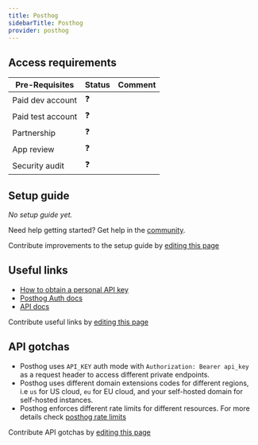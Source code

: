 ```yaml
---
title: Posthog
sidebarTitle: Posthog
provider: posthog
---
```



<Overview />
<PreBuiltTooling provider={providers[pageMetadata.provider]} />
<PreBuiltUseCases />

## Access requirements
| Pre-Requisites | Status | Comment|
| - | - | - |
| Paid dev account | ❓ |  |
| Paid test account | ❓ |  |
| Partnership | ❓ | |
| App review | ❓ |  |
| Security audit | ❓ | |


## Setup guide

_No setup guide yet._

<Tip>Need help getting started? Get help in the [community](https://nango.dev/slack).</Tip>

<Note>Contribute improvements to the setup guide by [editing this page](https://github.com/nangohq/nango/tree/master/docs-v2/integrations/all/insightly.mdx)</Note>


## Useful links

-   [How to obtain a personal API key](https://posthog.com/docs/api#how-to-obtain-a-personal-api-key)
-   [Posthog Auth docs](https://posthog.com/docs/api#how-to-authenticate-using-the-personal-api-key)
-   [API docs](https://posthog.com/docs/api)

<Note>Contribute useful links by [editing this page](https://github.com/nangohq/nango/tree/master/docs-v2/integrations/all/insightly.mdx)</Note>

## API gotchas

- Posthog uses `API_KEY` auth mode with `Authorization: Bearer api_key` as a request header to access different private endpoints.
- Posthog uses different domain extensions codes for different regions, i.e `us` for US cloud, `eu` for EU cloud, and your self-hosted domain for self-hosted instances.
- Posthog enforces different rate limits for different resources. For more details check [posthog rate limits](https://posthog.com/docs/api#rate-limiting)

<Note>Contribute API gotchas by [editing this page](https://github.com/nangohq/nango/tree/master/docs-v2/integrations/all/posthog.mdx)</Note>